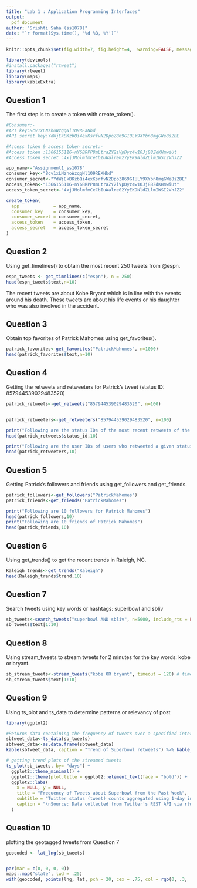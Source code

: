 ---
title: "Lab 1 : Application Programming Interfaces"
output: 
  pdf_document
author: "Srishti Saha (ss1078)"
date: "`r format(Sys.time(), '%d %B, %Y')`"
---

```{r global_options, include=FALSE}
knitr::opts_chunk$set(fig.width=7, fig.height=4,  warning=FALSE, message=FALSE, fig.align = "center", out.width = '55%')
```

```{r echo=FALSE, include=FALSE}
library(devtools)
#install.packages("rtweet")
library(rtweet)
library(maps)
library(kableExtra)
```


## Question 1


The first step is to create a token with create_token().

```{r echo=FALSE, eval=FALSE}
#Consumer:-
#API key:8cv1xLNzhoWzqqNl1O9REXNbd
#API secret key:YdWjEkBKzbQi4exKsrfvN2DpoZ869GIULY9XYbn8mgGWe8s2BE

#Access token & access token secret:-
#Access token :1366155116-nY6BRPP8mLtraZY2iVpDyz4w10Jj88ZdKHmwiUt
#Access token secret :4xjJMolmfmCeCbIuWalre02YyEK9NldZLlmIWSI2VhJZ2

app_name<-"Assignment1_ss1078"
consumer_key<-"8cv1xLNzhoWzqqNl1O9REXNbd"
consumer_secret<-"YdWjEkBKzbQi4exKsrfvN2DpoZ869GIULY9XYbn8mgGWe8s2BE"
access_token<-"1366155116-nY6BRPP8mLtraZY2iVpDyz4w10Jj88ZdKHmwiUt"
access_token_secret<-"4xjJMolmfmCeCbIuWalre02YyEK9NldZLlmIWSI2VhJZ2"

```

```{r eval=FALSE}
create_token(
  app             = app_name,
  consumer_key    = consumer_key,
  consumer_secret = consumer_secret,
  access_token    = access_token,
  access_secret   = access_token_secret
) 
```

## Question 2

Using get_timelines() to obtain the most recent 250 tweets from @espn.

```{r}
espn_tweets <- get_timelines(c("espn"), n = 250)
head(espn_tweets$text,n=10)
```

The recent tweets are about Kobe Bryant which is in line with the events around his death. These tweets are about his life events or his daughter who was also involved in the accident. 

## Question 3

Obtain top favorites of Patrick Mahomes using get_favorites().

```{r}
patrick_favorites<-get_favorites("PatrickMahomes", n=1000)
head(patrick_favorites$text,n=10)
```

## Question 4

Getting the retweets and retweeters for Patrick's tweet (status ID: 857944539029483520)

```{r}
patrick_retweets<-get_retweets("857944539029483520", n=100)


patrick_retweeters<-get_retweeters("857944539029483520", n=100)

```

```{r echo=FALSE}

print("Following are the status IDs of the most recent retweets of the given status.")
head(patrick_retweets$status_id,10)

print("Following are the user IDs of users who retweeted a given status")
head(patrick_retweeters,10)

```


## Question 5

Getting Patrick's followers and friends using get_followers and get_friends.

```{r}
patrick_followers<-get_followers("PatrickMahomes")
patrick_friends<-get_friends("PatrickMahomes")

```

```{r echo=FALSE}
print("Following are 10 followers for Patrick Mahomes")
head(patrick_followers,10)
print("Following are 10 friends of Patrick Mahomes")
head(patrick_friends,10)
```


## Question 6

Using get_trends() to get the recent trends in Raleigh, NC.

```{r}
Raleigh_trends<-get_trends("Raleigh")
head(Raleigh_trends$trend,10)
```


## Question 7

Search tweets using key words or hashtags: superbowl and sbliv

```{r}
sb_tweets<-search_tweets("superbowl AND sbliv", n=5000, include_rts = FALSE)
sb_tweets$text[1:10]
```

## Question 8

Using stream_tweets to stream tweets for 2 minutes for the key words: kobe or bryant.

```{r}
sb_stream_tweets<-stream_tweets("kobe OR bryant", timeout = 120) # timeout= 120 seconds is 2 minutes
sb_stream_tweets$text[1:10]
```


## Question 9

Using ts_plot and ts_data to determine patterns or relevancy of post

```{r}
library(ggplot2)

#Returns data containing the frequency of tweets over a specified interval of time.
sbtweet_data<-ts_data(sb_tweets)
sbtweet_data<-as.data.frame(sbtweet_data)
kable(sbtweet_data, caption = "Trend of Superbowl retweets") %>% kable_styling(position = 'center')

# getting trend plots of the streamed tweets
ts_plot(sb_tweets, by= "days") +
  ggplot2::theme_minimal() +
  ggplot2::theme(plot.title = ggplot2::element_text(face = "bold")) +
  ggplot2::labs(
    x = NULL, y = NULL,
    title = "Frequency of Tweets about Superbowl from the Past Week",
    subtitle = "Twitter status (tweet) counts aggregated using 1-day intervals",
    caption = "\nSource: Data collected from Twitter's REST API via rtweet"
  )
```


## Question 10

plotting the geotagged tweets from Question 7

```{r}
geocoded <- lat_lng(sb_tweets)


par(mar = c(0, 0, 0, 0))
maps::map("state", lwd = .25)
with(geocoded, points(lng, lat, pch = 20, cex = .75, col = rgb(0, .3, .7, .75)))
```





